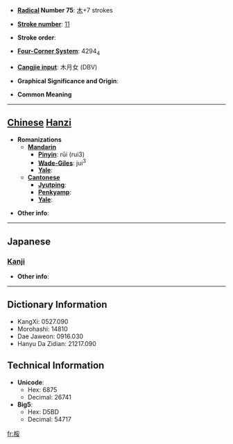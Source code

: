 * '''[[Wiktionary:Chinese radical index| Radical]] Number 75''': [[Wiktionary:Chinese radical index 木|木]]+7 strokes

* '''[[Wiktionary:Chinese total strokes index|Stroke number]]''': [[Wiktionary:Chinese total strokes index 11|11]]

* '''Stroke order''': 

* '''[[Wiktionary:Chinese four corner index|Four-Corner System]]''': 4294<sub>4</sub>

* '''[[Wiktionary:Chinese Cangjie index|Cangjie input]]''': 木月女 (DBV)

* '''Graphical Significance and Origin''': 

* '''Common Meaning'''

----

== [[Chinese]] [[Hanzi]] ==

* '''Romanizations'''
** '''[[Mandarin]]'''
*** '''[[Pinyin]]''': rǔi (rui3)
*** '''[[Wade-Giles]]''': jui<sup>3</sup>
*** '''[[Yale]]''': 
** '''[[Cantonese]]'''
*** '''[[Jyutping]]''':
*** '''[[Penkyamp]]''': 
*** '''[[Yale]]''': 

* '''Other info''': 

----

==Japanese==
===[[Kanji]]===
{{kanji|on readings=[[ずい]] (zui), [[に]] (ni)
|kun readings=[[たら]] (tara)
}}

* '''Other info''':  

----

== Dictionary Information ==

* KangXi: 0527.090
* Morohashi: 14810
* Dae Jaweon: 0916.030
* Hanyu Da Zidian: 21217.090

== Technical Information ==

* '''Unicode''':
** Hex: 6875
** Decimal: 26741
* '''Big5''':
** Hex: D5BD
** Decimal: 54717

[[fr:桵]]
